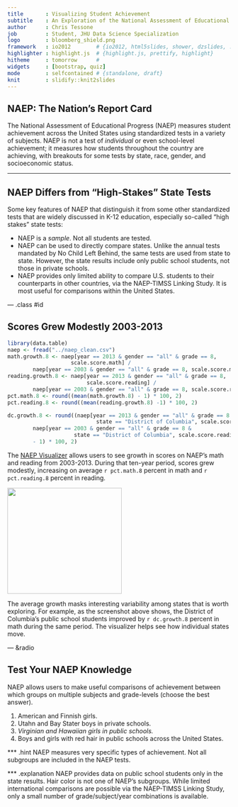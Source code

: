 ```yaml
---
title       : Visualizing Student Achievement
subtitle    : An Exploration of the National Assessment of Educational Progress
author      : Chris Tessone
job         : Student, JHU Data Science Specialization
logo        : bloomberg_shield.png
framework   : io2012        # {io2012, html5slides, shower, dzslides, ...}
highlighter : highlight.js  # {highlight.js, prettify, highlight}
hitheme     : tomorrow      # 
widgets     : [bootstrap, quiz]
mode        : selfcontained # {standalone, draft}
knit        : slidify::knit2slides
---
```


## NAEP: The Nation's Report Card

The National Assessment of Educational Progress (NAEP) measures student
achievement across the United States using standardized tests in a variety of
subjects. NAEP is not a test of *individual* or even school-level achievement;
it measures how students throughout the country are achieving, with breakouts
for some tests by state, race, gender, and socioeconomic status.

---

## NAEP Differs from "High-Stakes" State Tests

Some key features of NAEP that distinguish it from some other standardized
tests that are widely discussed in K-12 education, especially so-called
"high stakes" state tests:

- NAEP is a *sample*. Not all students are tested.
- NAEP can be used to directly compare states. Unlike the annual tests mandated
by No Child Left Behind, the same tests are used from state to state. However,
the state results include only public school students, not those in private
schools.
- NAEP provides only limited ability to compare U.S. students to their
counterparts in other countries, via the NAEP-TIMSS Linking Study. It is most
useful for comparisons within the United States.

--- .class #id 

## Scores Grew Modestly 2003-2013

```r
library(data.table)
naep <- fread("../naep_clean.csv")
math.growth.8 <- naep[year == 2013 & gender == "all" & grade == 8,
                    scale.score.math] /
        naep[year == 2003 & gender == "all" & grade == 8, scale.score.math]
reading.growth.8 <- naep[year == 2013 & gender == "all" & grade == 8,
                         scale.score.reading] /
        naep[year == 2003 & gender == "all" & grade == 8, scale.score.reading]
pct.math.8 <- round((mean(math.growth.8) - 1) * 100, 2)
pct.reading.8 <- round((mean(reading.growth.8) -1) * 100, 2)

dc.growth.8 <- round((naep[year == 2013 & gender == "all" & grade == 8 &
                            state == "District of Columbia", scale.score.math] /
        naep[year == 2003 & gender == "all" & grade == 8 &
                     state == "District of Columbia", scale.score.reading]
        - 1) * 100, 2)
```

The [NAEP Visualizer](http://skitalets.shinyapps.io/naep/) allows users to
see growth in scores on NAEP's math and reading from 2003-2013. During that
ten-year period, scores grew modestly, increasing on average `r pct.math.8`
percent in math and `r pct.reading.8` percent in reading.

<img src="assets/img/dc_growth.png" height="239px" width="258px" />

The average growth masks interesting variability among states that is worth
exploring. For example, as the screenshot above shows, the District of
Columbia's public school students improved by `r dc.growth.8` percent in math
during the same period. The visualizer helps see how individual states move.

--- &radio

## Test Your NAEP Knowledge

NAEP allows users to make useful comparisons of achievement between which
groups on multiple subjects and grade-levels (choose the best answer).

1. American and Finnish girls.
2. Utahn and Bay Stater boys in private schools.
3. _Virginian and Hawaiian girls in public schools._
4. Boys and girls with red hair in public schools across the United States.

*** .hint
NAEP measures very specific types of achievement. Not all subgroups are included
in the NAEP tests.

*** .explanation
NAEP provides data on public school students only in the state results. Hair
color is not one of NAEP's subgroups. While limited international comparisons
are possible via the NAEP-TIMSS Linking Study, only a small number of
grade/subject/year combinations is available.
